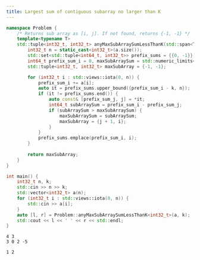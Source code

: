 ```yaml
---
title: Largest sum of contiguous subarray no larger than K
---
```



<Tabs>
<TabItem value="Code">

```cpp title="Problem :: anyMaxSubArraySumLessThanK" {6,12}
namespace Problem {
    /* Returns sub array as [i, j]. If not found, returns {-1, -1} */
    template<typename T>
    std::tuple<int32_t, int32_t> anyMaxSubArraySumLessThanK(std::span<T> a, int64_t k) {
        int32_t n = static_cast<int32_t>(a.size());
        std::set<std::tuple<int64_t, int32_t>> prefix_sums = {{0, -1}};
        int64_t prefix_sum_i = 0, maxSubArraySum = std::numeric_limits<int64_t>::min();
        std::tuple<int32_t, int32_t> maxSubArray = {-1, -1};

        for (int32_t i : std::views::iota(0, n)) {
            prefix_sum_i += a[i];
            auto it = prefix_sums.upper_bound({prefix_sum_i - k, n});
            if (it != prefix_sums.end()) {
                auto const& [prefix_sum_j, j] = *it;
                int64_t subArraySum = prefix_sum_i - prefix_sum_j;
                if (subArraySum > maxSubArraySum) {
                    maxSubArraySum = subArraySum;
                    maxSubArray = {j + 1, i};
                }
            }
            prefix_sums.emplace(prefix_sum_i, i);
        }
        
        return maxSubArray;
    }
}
```

</TabItem>
<TabItem value="Verify">
<div class="verify-tab">
<div class="verify">

```cpp title="Verification"
int main() {
    int32_t n, k;
    std::cin >> n >> k;
    std::vector<int32_t> a(n);
    for (int32_t i : std::views::iota(0, n)) {
        std::cin >> a[i];
    }
    auto [l, r] = Problem::anyMaxSubArraySumLessThanK<int32_t>(a, k);
    std::cout << l << ' ' << r << std::endl;
}
```

</div>
<div class="input">

```text title="Input"
4 3
3 0 2 -5
```

</div>
<div class="output">

```text title="Output"
1 2
```

</div>
</div>
</TabItem>
</Tabs>